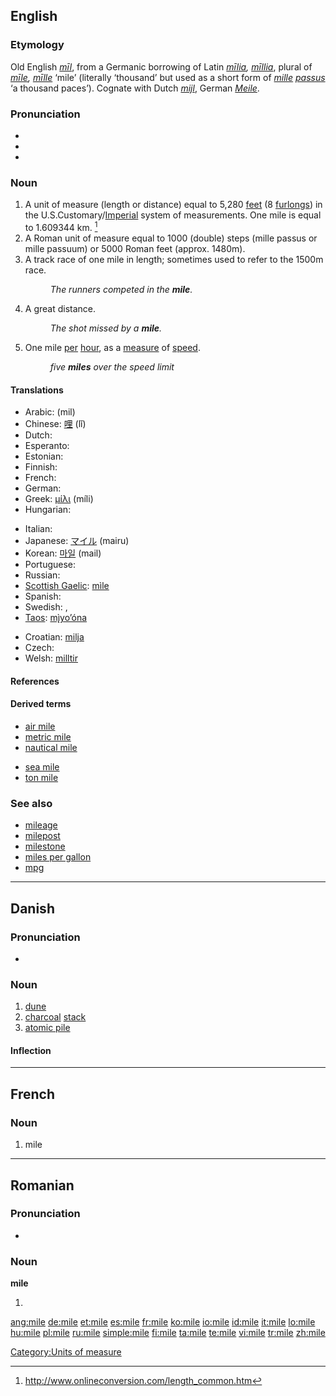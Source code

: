 {{also|milè|miłe|mìle|míle}}
==English==
{{wikipedia}}

===Etymology===

Old English ''[[mil#Old English|mīl]]'', from a Germanic borrowing of Latin ''[[milia|mīlia]], [[millia|mīllia]]'', plural of ''[[mile#Latin|mīle]], [[mille|mīlle]]'' ‘mile’ (literally ‘thousand’ but used as a short form of ''[[mille]] [[passus]]'' ‘a thousand paces’).  Cognate with Dutch ''[[mijl]]'', German ''[[Meile]]''.

===Pronunciation===
* {{IPA|/maɪl/}}
* {{audio|en-us-mile.ogg|Audio (US)}}
* {{rhymes|aɪl}}

===Noun===
{{en-noun}}

# A unit of measure (length or distance) equal to 5,280 [[feet]] (8 [[furlong]]s) in the U.S.Customary/[[Imperial]] system of measurements. One mile is equal to 1.609344 km. <ref> http://www.onlineconversion.com/length_common.htm</ref>
# A Roman unit of measure equal to 1000 (double) steps (mille passus or mille passuum) or 5000 Roman feet (approx. 1480m).
# A track race of one mile in length; sometimes used to refer to the 1500m race.
#: ''The runners competed in the '''mile'''.''
# {{slang}} A great distance.
#: ''The shot missed by a '''mile'''.''
# {{informal}} One mile [[per]] [[hour]], as a [[measure]] of [[speed]].
#: ''five '''miles''' over the speed limit''

====Translations====
{{trans-top|1609.33 m, 1.6 km}}
* Arabic: {{Arab|[[ميل]]}} (mil) {{m}}
* Chinese: [[哩]] (lǐ)
* Dutch: {{t+|nl|mijl|m}}
* Esperanto: {{t|eo|mejlo}}
* Estonian: {{t-|et|miil}}
* Finnish: {{t+|fi|maili}}
* French: {{t+|fr|mille|m}}
* German: {{t+|de|Meile|f}}
* Greek: [[μίλι]] (míli) {{n}}
* Hungarian: {{t+|hu|mérföld}}
{{trans-mid}}
* Italian: {{t+|it|miglio|m}}
* Japanese: [[マイル]] (mairu)
* Korean: [[마일]] (mail)
* Portuguese: {{t+|pt|milha|f}}
* Russian: {{t+|ru|миля|f|tr=mílja|sc=Cyrl}}
* [[Scottish Gaelic]]: [[mìle]] {{f}}
* Spanish: {{t+|es|milla|f}}
* Swedish: {{t+|sv|mil|c}}, {{t|sv|engelsk mil|c}}
* [[Taos]]: [[mį̀yo’óna]]
{{trans-bottom}}

{{checktrans-top}}
* Croatian: [[milja]] {{f}}
* Czech: {{t-|cs|míle|f}}
* Welsh: [[milltir]]
{{trans-bottom}}

====References====
<References/>

====Derived terms====
{{rel-top|terms derived from mile}}
* [[air mile]]
* [[metric mile]]
* [[nautical mile]]
{{rel-mid}}
* [[sea mile]]
* [[ton mile]]
{{rel-bottom}}

===See also===
{{top2}}
* [[mileage]]
* [[milepost]]
* [[milestone]]
* [[miles per gallon]]
* [[mpg]]
{{bottom2}}

[[Category:Units of measure]]

----

==Danish==
{{wikipedia|lang=da}}


===Pronunciation===
* {{IPA|/miːlə/|[ˈmiːlə]|lang=da}}

===Noun===
{{da-noun|n|r}}

# [[dune]]
# [[charcoal]] [[stack]]
# [[atomic pile]]

====Inflection====
{{da-noun-infl|n|r}}

----

==French==

===Noun===
{{fr-noun|m}}

# mile

----

==Romanian==

===Pronunciation===
* {{IPA|[ˈmile]|lang=ro}}

===Noun===
'''mile''' {{f|p}}

# {{plural of|milă|lang=Romanian}}

[[ang:mile]]
[[de:mile]]
[[et:mile]]
[[es:mile]]
[[fr:mile]]
[[ko:mile]]
[[io:mile]]
[[id:mile]]
[[it:mile]]
[[lo:mile]]
[[hu:mile]]
[[pl:mile]]
[[ru:mile]]
[[simple:mile]]
[[fi:mile]]
[[ta:mile]]
[[te:mile]]
[[vi:mile]]
[[tr:mile]]
[[zh:mile]]